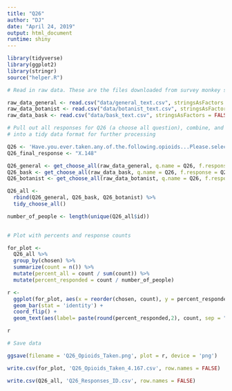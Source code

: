 ```yaml
---
title: "Q26"
author: "DJ"
date: "April 24, 2019"
output: html_document
runtime: shiny
---
```


```r
library(tidyverse)
library(ggplot2)
library(stringr)
source("helper.R")
```

```r
# Read in raw data. These are the files downloaded from survey monkey saved as a .csv

raw_data_general <- read.csv("data/general_text.csv", stringsAsFactors = FALSE)
raw_data_botanist <- read.csv("data/botanist_text.csv", stringsAsFactors = FALSE)
raw_data_bask <- read.csv("data/bask_text.csv", stringsAsFactors = FALSE)

```

```r
# Pull out all responses for Q26 (a choose all question), combine, and turn
# into a tidy data format for further processing

Q26 <- 'Have.you.ever.taken.any.of.the.following.opioids...Please.select.all.that.apply.'
Q26_final_response <- "X.148"

Q26_general <- get_choose_all(raw_data_general, q.name = Q26, f.response = Q26_final_response)
Q26_bask <- get_choose_all(raw_data_bask, q.name = Q26, f.response = Q26_final_response)
Q26_botanist <- get_choose_all(raw_data_botanist, q.name = Q26, f.response = Q26_final_response)

Q26_all <- 
  rbind(Q26_general, Q26_bask, Q26_botanist) %>%
  tidy_choose_all()

number_of_people <- length(unique(Q26_all$id))
  
```

```r
# Plot with percents and response counts

for_plot <-
  Q26_all %>%
  group_by(chosen) %>%
  summarize(count = n()) %>%
  mutate(percent_all = count / sum(count)) %>%
  mutate(percent_responded = count / number_of_people)

r <- 
  ggplot(for_plot, aes(x = reorder(chosen, count), y = percent_responded)) +
  geom_bar(stat = 'identity') +
  coord_flip() +
  geom_text(aes(label= paste(round(percent_responded,2), count, sep = "***")))

r

```

```r
# Save data

ggsave(filename = 'Q26_Opioids_Taken.png', plot = r, device = 'png')

write.csv(for_plot, 'Q26_Opioids_Taken_4.167.csv', row.names = FALSE)

write.csv(Q26_all, 'Q26_Responses_ID.csv', row.names = FALSE)

```
